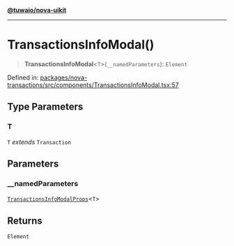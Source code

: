 [**@tuwaio/nova-uikit**](../../../README.md)

***

# TransactionsInfoModal()

> **TransactionsInfoModal**\<`T`\>(`__namedParameters`): `Element`

Defined in: [packages/nova-transactions/src/components/TransactionsInfoModal.tsx:57](https://github.com/TuwaIO/nova-uikit/blob/3c61c838515a620036eb16b3b54fdb35a7c0f04b/packages/nova-transactions/src/components/TransactionsInfoModal.tsx#L57)

## Type Parameters

### T

`T` *extends* `Transaction`

## Parameters

### \_\_namedParameters

[`TransactionsInfoModalProps`](../type-aliases/TransactionsInfoModalProps.md)\<`T`\>

## Returns

`Element`
